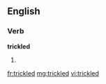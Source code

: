 ==English==

===Verb===
'''trickled'''

# {{past of|trickle}}

[[fr:trickled]]
[[mg:trickled]]
[[vi:trickled]]